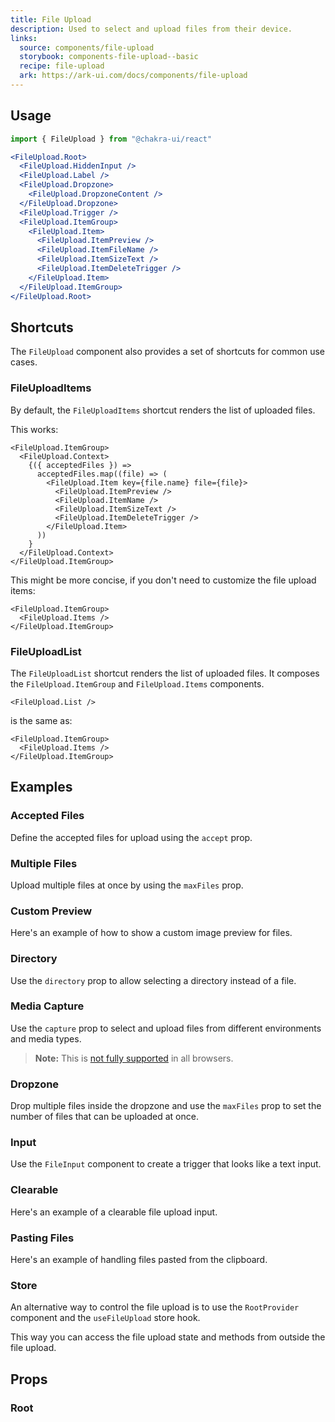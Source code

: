 ```yaml
---
title: File Upload
description: Used to select and upload files from their device.
links:
  source: components/file-upload
  storybook: components-file-upload--basic
  recipe: file-upload
  ark: https://ark-ui.com/docs/components/file-upload
---
```


<ExampleTabs name="file-upload-basic" />

## Usage

```jsx
import { FileUpload } from "@chakra-ui/react"
```

```jsx
<FileUpload.Root>
  <FileUpload.HiddenInput />
  <FileUpload.Label />
  <FileUpload.Dropzone>
    <FileUpload.DropzoneContent />
  </FileUpload.Dropzone>
  <FileUpload.Trigger />
  <FileUpload.ItemGroup>
    <FileUpload.Item>
      <FileUpload.ItemPreview />
      <FileUpload.ItemFileName />
      <FileUpload.ItemSizeText />
      <FileUpload.ItemDeleteTrigger />
    </FileUpload.Item>
  </FileUpload.ItemGroup>
</FileUpload.Root>
```

## Shortcuts

The `FileUpload` component also provides a set of shortcuts for common use
cases.

### FileUploadItems

By default, the `FileUploadItems` shortcut renders the list of uploaded files.

This works:

```tsx
<FileUpload.ItemGroup>
  <FileUpload.Context>
    {({ acceptedFiles }) =>
      acceptedFiles.map((file) => (
        <FileUpload.Item key={file.name} file={file}>
          <FileUpload.ItemPreview />
          <FileUpload.ItemName />
          <FileUpload.ItemSizeText />
          <FileUpload.ItemDeleteTrigger />
        </FileUpload.Item>
      ))
    }
  </FileUpload.Context>
</FileUpload.ItemGroup>
```

This might be more concise, if you don't need to customize the file upload
items:

```tsx
<FileUpload.ItemGroup>
  <FileUpload.Items />
</FileUpload.ItemGroup>
```

### FileUploadList

The `FileUploadList` shortcut renders the list of uploaded files. It composes
the `FileUpload.ItemGroup` and `FileUpload.Items` components.

```tsx
<FileUpload.List />
```

is the same as:

```tsx
<FileUpload.ItemGroup>
  <FileUpload.Items />
</FileUpload.ItemGroup>
```

## Examples

### Accepted Files

Define the accepted files for upload using the `accept` prop.

<ExampleTabs name="file-upload-accepted-files" />

### Multiple Files

Upload multiple files at once by using the `maxFiles` prop.

<ExampleTabs name="file-upload-multiple" />

### Custom Preview

Here's an example of how to show a custom image preview for files.

<ExampleTabs name="file-upload-custom-preview" />

### Directory

Use the `directory` prop to allow selecting a directory instead of a file.

<ExampleTabs name="file-upload-directory" />

### Media Capture

Use the `capture` prop to select and upload files from different environments
and media types.

> **Note:** This is
> [not fully supported](https://caniuse.com/mdn-api_htmlinputelement_capture) in
> all browsers.

<ExampleTabs name="file-upload-media-capture" />

### Dropzone

Drop multiple files inside the dropzone and use the `maxFiles` prop to set the
number of files that can be uploaded at once.

<ExampleTabs name="file-upload-with-dropzone" />

### Input

Use the `FileInput` component to create a trigger that looks like a text input.

<ExampleTabs name="file-upload-with-input" />

### Clearable

Here's an example of a clearable file upload input.

<ExampleTabs name="file-upload-with-input-clear" />

### Pasting Files

Here's an example of handling files pasted from the clipboard.

<ExampleTabs name="file-upload-with-paste-event" />

### Store

An alternative way to control the file upload is to use the `RootProvider`
component and the `useFileUpload` store hook.

This way you can access the file upload state and methods from outside the file
upload.

<ExampleTabs name="file-upload-with-store" />

## Props

### Root

<PropTable component="FileUpload" part="Root" />
